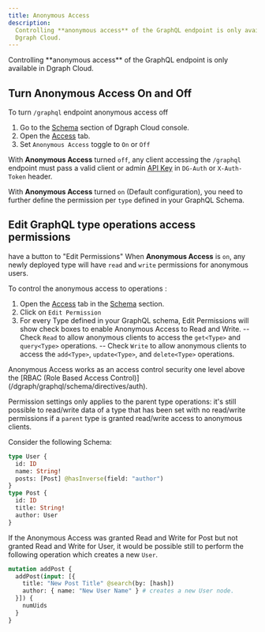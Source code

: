 ```yaml
---
title: Anonymous Access
description:
  Controlling **anonymous access** of the GraphQL endpoint is only available in
  Dgraph Cloud.
---
```


<Note>
  Controlling **anonymous access** of the GraphQL endpoint is only available in
  Dgraph Cloud.
</Note>

## Turn Anonymous Access On and Off

To turn `/graphql` endpoint anonymous access off

1. Go to the [Schema](https://cloud.dgraph.io/_/schema) section of Dgraph Cloud
   console.
2. Open the [Access](https://cloud.dgraph.io/_/schema?tab=anon-access) tab.
3. Set `Anonymous Access` toggle to `On` or `Off`

With **Anonymous Access** turned `off`, any client accessing the `/graphql`
endpoint must pass a valid client or admin
[API Key](/dgraph/cloud/authentication) in `DG-Auth` or `X-Auth-Token` header.

With **Anonymous Access** turned `on` (Default configuration), you need to
further define the permission per `type` defined in your GraphQL Schema.

## Edit GraphQL type operations access permissions

have a button to "Edit Permissions" When **Anonymous Access** is `on`, any newly
deployed type will have `read` and `write` permissions for anonymous users.

To control the anonymous access to operations :

1. Open the [Access](https://cloud.dgraph.io/_/schema?tab=anon-access) tab in
   the [Schema](https://cloud.dgraph.io/_/schema) section.
2. Click on `Edit Permission`
3. For every Type defined in your GraphQL schema, Edit Permissions will show
   check boxes to enable Anonymous Access to Read and Write. -- Check `Read` to
   allow anonymous clients to access the `get<Type>` and `query<Type>`
   operations. -- Check `Write` to allow anonymous clients to access the
   `add<Type>`, `update<Type>`, and `delete<Type>` operations.

<Note>
  Anonymous Access works as an access control security one level above the [RBAC
  (Role Based Access Control)](/dgraph/graphql/schema/directives/auth).
</Note>

Permission settings only applies to the parent type operations: it's still
possible to read/write data of a type that has been set with no read/write
permissions if a `parent` type is granted read/write access to anonymous
clients.

Consider the following Schema:

```graphql
type User {
  id: ID
  name: String!
  posts: [Post] @hasInverse(field: "author")
}
type Post {
  id: ID
  title: String!
  author: User
}
```

If the Anonymous Access was granted Read and Write for Post but not granted Read
and Write for User, it would be possible still to perform the following
operation which creates a new `User`.

```graphql
mutation addPost {
  addPost(input: [{
    title: "New Post Title" @search(by: [hash])
    author: { name: "New User Name" } # creates a new User node.
  }]) {
    numUids
  }
}
```
